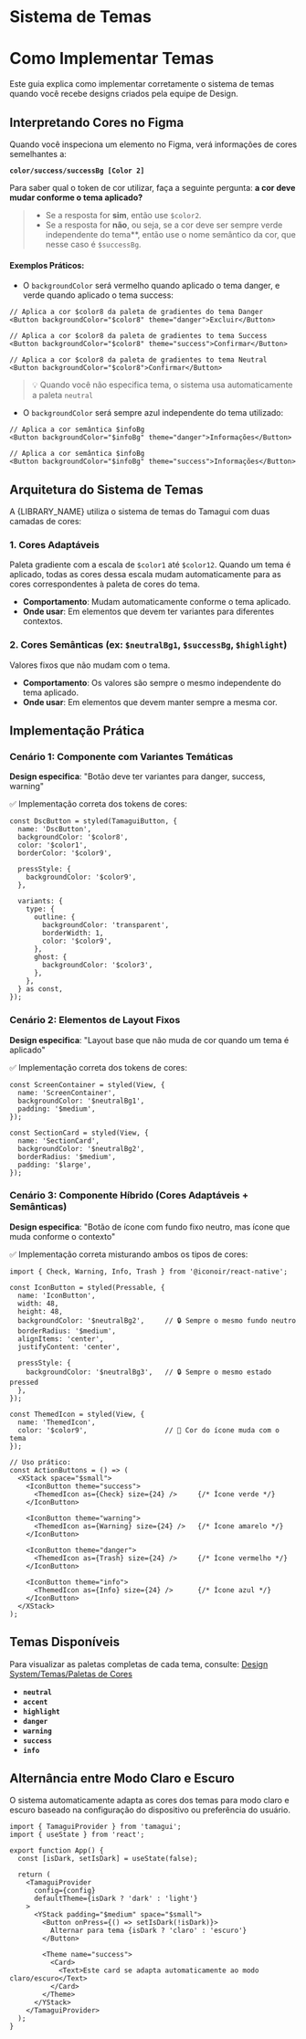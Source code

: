 
<Meta title="Guia de Contribuição/Sistema de Temas" />

# Sistema de Temas

# Como Implementar Temas

Este guia explica como implementar corretamente o sistema de temas quando você recebe designs criados pela equipe de Design.

## Interpretando Cores no Figma

Quando você inspeciona um elemento no Figma, verá informações de cores semelhantes a:

**`color/success/successBg [Color 2]`**

Para saber qual o token de cor utilizar, faça a seguinte pergunta: **a cor deve mudar conforme o tema aplicado?**

> - Se a resposta for **sim**, então use `$color2`.
> - Se a resposta for **não**, ou seja, se a cor deve ser sempre verde independente do tema**, então use o nome semântico da cor, que nesse caso é `$successBg`.

#### Exemplos Práticos:

- O `backgroundColor` será vermelho quando aplicado o tema danger, e verde quando aplicado o tema success:

```tsx
// Aplica a cor $color8 da paleta de gradientes do tema Danger
<Button backgroundColor="$color8" theme="danger">Excluir</Button>

// Aplica a cor $color8 da paleta de gradientes to tema Success
<Button backgroundColor="$color8" theme="success">Confirmar</Button>

// Aplica a cor $color8 da paleta de gradientes to tema Neutral
<Button backgroundColor="$color8">Confirmar</Button>
```

> 💡 Quando você não especifica tema, o sistema usa automaticamente a paleta `neutral`

- O `backgroundColor` será sempre azul independente do tema utilizado:

```tsx
// Aplica a cor semântica $infoBg
<Button backgroundColor="$infoBg" theme="danger">Informações</Button>

// Aplica a cor semântica $infoBg
<Button backgroundColor="$infoBg" theme="success">Informações</Button>
```

## Arquitetura do Sistema de Temas

A {LIBRARY_NAME} utiliza o sistema de temas do Tamagui com duas camadas de cores:

### 1. Cores Adaptáveis
Paleta gradiente com a escala de `$color1` até `$color12`. Quando um tema é aplicado, todas as cores dessa escala mudam automaticamente para as cores correspondentes à paleta de cores do tema.

- **Comportamento**: Mudam automaticamente conforme o tema aplicado.
- **Onde usar**: Em elementos que devem ter variantes para diferentes contextos.

### 2. **Cores Semânticas** (ex: `$neutralBg1`, `$successBg`, `$highlight`)
Valores fixos que não mudam com o tema.

- **Comportamento**: Os valores são sempre o mesmo independente do tema aplicado.
- **Onde usar**: Em elementos que devem manter sempre a mesma cor.

## Implementação Prática

### Cenário 1: Componente com Variantes Temáticas

**Design especifica**: "Botão deve ter variantes para danger, success, warning"

✅ Implementação correta dos tokens de cores:
```tsx
const DscButton = styled(TamaguiButton, {
  name: 'DscButton',
  backgroundColor: '$color8',
  color: '$color1',
  borderColor: '$color9',

  pressStyle: {
    backgroundColor: '$color9',
  },

  variants: {
    type: {
      outline: {
        backgroundColor: 'transparent',
        borderWidth: 1,
        color: '$color9',
      },
      ghost: {
        backgroundColor: '$color3',
      },
    },
  } as const,
});
```

### Cenário 2: Elementos de Layout Fixos

**Design especifica**: "Layout base que não muda de cor quando um tema é aplicado"

✅ Implementação correta dos tokens de cores:
```tsx
const ScreenContainer = styled(View, {
  name: 'ScreenContainer',
  backgroundColor: '$neutralBg1',
  padding: '$medium',
});

const SectionCard = styled(View, {
  name: 'SectionCard',
  backgroundColor: '$neutralBg2',
  borderRadius: '$medium',
  padding: '$large',
});
```

### Cenário 3: Componente Híbrido (Cores Adaptáveis + Semânticas)

**Design especifica**: "Botão de ícone com fundo fixo neutro, mas ícone que muda conforme o contexto"

✅ Implementação correta misturando ambos os tipos de cores:
```tsx
import { Check, Warning, Info, Trash } from '@iconoir/react-native';

const IconButton = styled(Pressable, {
  name: 'IconButton',
  width: 48,
  height: 48,
  backgroundColor: '$neutralBg2',     // 🔒 Sempre o mesmo fundo neutro
  borderRadius: '$medium',
  alignItems: 'center',
  justifyContent: 'center',
  
  pressStyle: {
    backgroundColor: '$neutralBg3',   // 🔒 Sempre o mesmo estado pressed
  },
});

const ThemedIcon = styled(View, {
  name: 'ThemedIcon',
  color: '$color9',                   // 🎨 Cor do ícone muda com o tema
});

// Uso prático:
const ActionButtons = () => (
  <XStack space="$small">
    <IconButton theme="success">
      <ThemedIcon as={Check} size={24} />     {/* Ícone verde */}
    </IconButton>
    
    <IconButton theme="warning">
      <ThemedIcon as={Warning} size={24} />   {/* Ícone amarelo */}
    </IconButton>
    
    <IconButton theme="danger">
      <ThemedIcon as={Trash} size={24} />     {/* Ícone vermelho */}
    </IconButton>
    
    <IconButton theme="info">
      <ThemedIcon as={Info} size={24} />      {/* Ícone azul */}
    </IconButton>
  </XStack>
);
```

## Temas Disponíveis

Para visualizar as paletas completas de cada tema, consulte: [Design System/Temas/Paletas de Cores](?path=/docs/design-system-temas-paletas-de-cores--docs)

- **`neutral`**
- **`accent`**
- **`highlight`**
- **`danger`**
- **`warning`**
- **`success`**
- **`info`**

## Alternância entre Modo Claro e Escuro

O sistema automaticamente adapta as cores dos temas para modo claro e escuro baseado na configuração do dispositivo ou preferência do usuário.

```tsx
import { TamaguiProvider } from 'tamagui';
import { useState } from 'react';

export function App() {
  const [isDark, setIsDark] = useState(false);

  return (
    <TamaguiProvider 
      config={config} 
      defaultTheme={isDark ? 'dark' : 'light'}
    >
      <YStack padding="$medium" space="$small">
        <Button onPress={() => setIsDark(!isDark)}>
          Alternar para tema {isDark ? 'claro' : 'escuro'}
        </Button>
        
        <Theme name="success">
          <Card>
            <Text>Este card se adapta automaticamente ao modo claro/escuro</Text>
          </Card>
        </Theme>
      </YStack>
    </TamaguiProvider>
  );
}
```
